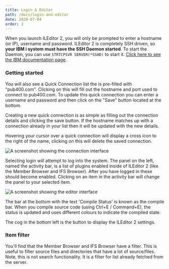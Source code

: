 ```yaml
---
title: Login & Editor
path: /docs/login-and-editor
date: 2020-07-04
order: 1
---
```


When you launch ILEditor 2, you will only be prompted to enter a hostname (or IP), username and password. ILEditor 2 is completely SSH driven, so **your IBM i system must have the SSH Daemon started**. To start the Daemon, you can use `STRTCPSVR SERVER(*SSHD)` to start it. [Click here to see the IBM documentation page](https://www.ibm.com/support/knowledgecenter/en/ssw_ibm_i_73/cl/strtcpsvr.htm).

### Getting started

You will also see a Quick Connection list the is pre-filled with "pub400.com". Clicking on this will fill out the hostname and port used to connect to pub400.com. To update this quick connection you can enter a username and password and then click on the "Save" button located at the bottom.

Creating a new quick connection is as simple as filling out the connection details and clicking the save button. If the hostname matches up with a connection already in your list then it will be updated with the new details.

Hovering your cursor over a quick connection will display a cross icon to the right of the name, clicking on this will delete the saved connection.

![A screenshot showing the connection interface](./quick-connect.png)

Selecting login will attempt to log into the system. The panel on the left, named the activity bar, is a list of plugins enabled inside of ILEditor 2 (like the Member Browser and IFS Browser). After you have logged in these should become enabled. Clicking on an item in the activity bar will change the panel to your selected item.

![A screenshot showing the editor interface](./login-and-editor.png)

The bar at the bottom with the text 'Compile Status' is known as the compile bar. When you compile source code (using Ctrl+E / Command+E), the status is updated and uses different colours to indicate the compiled state.

The cog in the bottom left is the button to display the ILEditor 2 settings.

### Item filter

You'll find that the Member Browser and IFS Browser have a filter. This is useful to filter source files and directories that have a lot of source/files. Note, this is not search functionality. It is a filter for list already fetched from the server.

